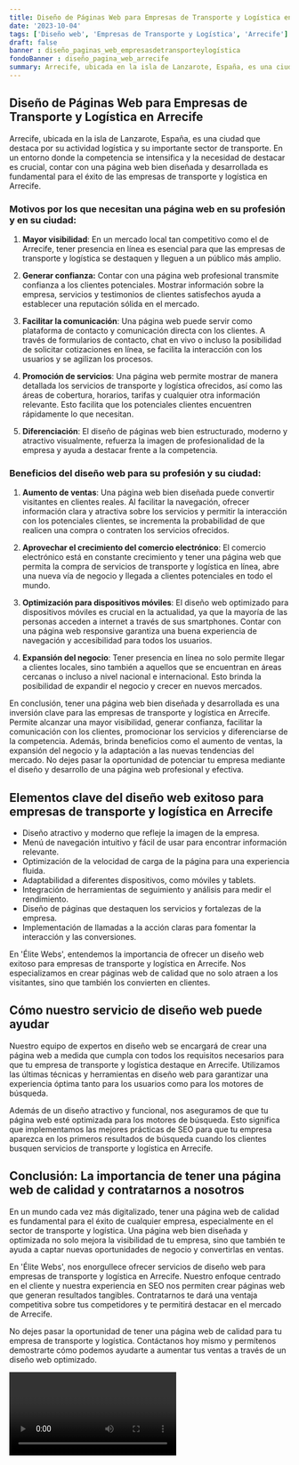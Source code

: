 ```yaml
---
title: Diseño de Páginas Web para Empresas de Transporte y Logística en Arrecife
date: '2023-10-04'
tags: ['Diseño web', 'Empresas de Transporte y Logística', 'Arrecife']
draft: false
banner : diseño_paginas_web_empresasdetransporteylogística
fondoBanner : diseño_pagina_web_arrecife
summary: Arrecife, ubicada en la isla de Lanzarote, España, es una ciudad que destaca por su actividad logística y su importante sector de transporte. En un entorno donde la competencia se intensifica y la necesidad de destacar es crucial, contar con una página web bien diseñada y desarrollada es fundamental para el éxito de las empresas de transporte y logística en Arrecife.
---
```


## Diseño de Páginas Web para Empresas de Transporte y Logística en Arrecife

Arrecife, ubicada en la isla de Lanzarote, España, es una ciudad que destaca por su actividad logística y su importante sector de transporte. En un entorno donde la competencia se intensifica y la necesidad de destacar es crucial, contar con una página web bien diseñada y desarrollada es fundamental para el éxito de las empresas de transporte y logística en Arrecife.

### Motivos por los que necesitan una página web en su profesión y en su ciudad:

1. **Mayor visibilidad**: En un mercado local tan competitivo como el de Arrecife, tener presencia en línea es esencial para que las empresas de transporte y logística se destaquen y lleguen a un público más amplio.

2. **Generar confianza:** Contar con una página web profesional transmite confianza a los clientes potenciales. Mostrar información sobre la empresa, servicios y testimonios de clientes satisfechos ayuda a establecer una reputación sólida en el mercado.

3. **Facilitar la comunicación**: Una página web puede servir como plataforma de contacto y comunicación directa con los clientes. A través de formularios de contacto, chat en vivo o incluso la posibilidad de solicitar cotizaciones en línea, se facilita la interacción con los usuarios y se agilizan los procesos.

4. **Promoción de servicios**: Una página web permite mostrar de manera detallada los servicios de transporte y logística ofrecidos, así como las áreas de cobertura, horarios, tarifas y cualquier otra información relevante. Esto facilita que los potenciales clientes encuentren rápidamente lo que necesitan.

5. **Diferenciación**: El diseño de páginas web bien estructurado, moderno y atractivo visualmente, refuerza la imagen de profesionalidad de la empresa y ayuda a destacar frente a la competencia.

### Beneficios del diseño web para su profesión y su ciudad:

1. **Aumento de ventas**: Una página web bien diseñada puede convertir visitantes en clientes reales. Al facilitar la navegación, ofrecer información clara y atractiva sobre los servicios y permitir la interacción con los potenciales clientes, se incrementa la probabilidad de que realicen una compra o contraten los servicios ofrecidos.

2. **Aprovechar el crecimiento del comercio electrónico**: El comercio electrónico está en constante crecimiento y tener una página web que permita la compra de servicios de transporte y logística en línea, abre una nueva vía de negocio y llegada a clientes potenciales en todo el mundo.

3. **Optimización para dispositivos móviles**: El diseño web optimizado para dispositivos móviles es crucial en la actualidad, ya que la mayoría de las personas acceden a internet a través de sus smartphones. Contar con una página web responsive garantiza una buena experiencia de navegación y accesibilidad para todos los usuarios.

4. **Expansión del negocio**: Tener presencia en línea no solo permite llegar a clientes locales, sino también a aquellos que se encuentran en áreas cercanas o incluso a nivel nacional e internacional. Esto brinda la posibilidad de expandir el negocio y crecer en nuevos mercados.

En conclusión, tener una página web bien diseñada y desarrollada es una inversión clave para las empresas de transporte y logística en Arrecife. Permite alcanzar una mayor visibilidad, generar confianza, facilitar la comunicación con los clientes, promocionar los servicios y diferenciarse de la competencia. Además, brinda beneficios como el aumento de ventas, la expansión del negocio y la adaptación a las nuevas tendencias del mercado. No dejes pasar la oportunidad de potenciar tu empresa mediante el diseño y desarrollo de una página web profesional y efectiva.

<GifSeo />

<Cta />

## Elementos clave del diseño web exitoso para empresas de transporte y logística en Arrecife

- Diseño atractivo y moderno que refleje la imagen de la empresa.
- Menú de navegación intuitivo y fácil de usar para encontrar información relevante.
- Optimización de la velocidad de carga de la página para una experiencia fluida.
- Adaptabilidad a diferentes dispositivos, como móviles y tablets.
- Integración de herramientas de seguimiento y análisis para medir el rendimiento.
- Diseño de páginas que destaquen los servicios y fortalezas de la empresa.
- Implementación de llamadas a la acción claras para fomentar la interacción y las conversiones.

En 'Élite Webs', entendemos la importancia de ofrecer un diseño web exitoso para empresas de transporte y logística en Arrecife. Nos especializamos en crear páginas web de calidad que no solo atraen a los visitantes, sino que también los convierten en clientes.

## Cómo nuestro servicio de diseño web puede ayudar

Nuestro equipo de expertos en diseño web se encargará de crear una página web a medida que cumpla con todos los requisitos necesarios para que tu empresa de transporte y logística destaque en Arrecife. Utilizamos las últimas técnicas y herramientas en diseño web para garantizar una experiencia óptima tanto para los usuarios como para los motores de búsqueda.

Además de un diseño atractivo y funcional, nos aseguramos de que tu página web esté optimizada para los motores de búsqueda. Esto significa que implementamos las mejores prácticas de SEO para que tu empresa aparezca en los primeros resultados de búsqueda cuando los clientes busquen servicios de transporte y logística en Arrecife.

## Conclusión: La importancia de tener una página web de calidad y contratarnos a nosotros

En un mundo cada vez más digitalizado, tener una página web de calidad es fundamental para el éxito de cualquier empresa, especialmente en el sector de transporte y logística. Una página web bien diseñada y optimizada no solo mejora la visibilidad de tu empresa, sino que también te ayuda a captar nuevas oportunidades de negocio y convertirlas en ventas.

En 'Élite Webs', nos enorgullece ofrecer servicios de diseño web para empresas de transporte y logística en Arrecife. Nuestro enfoque centrado en el cliente y nuestra experiencia en SEO nos permiten crear páginas web que generan resultados tangibles. Contratarnos te dará una ventaja competitiva sobre tus competidores y te permitirá destacar en el mercado de Arrecife.

No dejes pasar la oportunidad de tener una página web de calidad para tu empresa de transporte y logística. Contáctanos hoy mismo y permítenos demostrarte cómo podemos ayudarte a aumentar tus ventas a través de un diseño web optimizado.

<Video />

<CtaBot job='Empresas de Transporte y Logística' city='Arrecife'/>

<Gmaps query='Arrecife+españa+maps' />